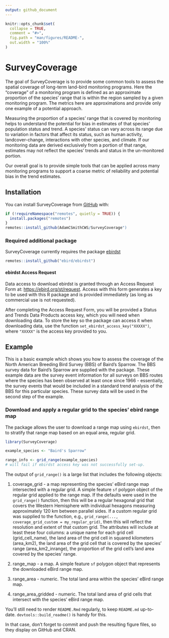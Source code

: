 ```yaml
---
output: github_document
---
```


<!-- README.md is generated from README.Rmd. Please edit that file -->

```r
knitr::opts_chunk$set(
  collapse = TRUE,
  comment = "#>",
  fig.path = "man/figures/README-",
  out.width = "100%"
)
```

# SurveyCoverage

<!-- badges: start -->

<!-- badges: end -->

The goal of SurveyCoverage is to provide some common tools to assess the spatial coverage of long-term land-bird monitoring programs. Here the "coverage" of a monitoring program is defined as an approximate proportion of the species' range that is within the region sampled by a given monitoring program. The metrics here are approximations and provide only one example of a potential approach.

Measuring the proportion of a species' range that is covered by monitoring helps to understand the potential for bias in estimates of that species' population status and trend. A species' status can vary across its range due to variation in factors that affect its status, such as human activity, landcover-change, interactions with other species, and climate. If our monitoring data are derived exclusively from a portion of that range, estimates may not reflect the species' trends and status in the un-monitored portion.

Our overall goal is to provide simple tools that can be applied across many monitoring programs to support a coarse metric of reliability and potential bias in the trend estimates.

## Installation

You can install SurveyCoverage from [GitHub](https://github.com/) with:

``` r
if (!requireNamespace("remotes", quietly = TRUE)) {
  install.packages("remotes")
}
remotes::install_github(AdamCSmithCWS/SurveyCoverage")
```

### Required additional package

SurveyCoverage currently requires the package [ebirdst](https://github.com/ebird/ebirdst)

``` r
remotes::install_github("ebird/ebirdst")
```

#### ebirdst Access Request

Data access to download ebirdst is granted through an Access Request Form at: <https://ebird.org/st/request>. Access with this form generates a key to be used with this R package and is provided immediately (as long as commercial use is not requested).

After completing the Access Request Form, you will be provided a Status and Trends Data Products access key, which you will need when downloading data. To store the key so the package can access it when downloading data, use the function `set_ebirdst_access_key("XXXXX")`, where `"XXXXX"` is the access key provided to you.

## Example

This is a basic example which shows you how to assess the coverage of the North American Breeding Bird Survey (BBS) of Baird's Sparrow. The BBS survey data for Baird's Sparrow are supplied with the package. These example data are the survey event information for all surveys on BBS routes where the species has been observed at least once since 1966 - essentially, the survey events that would be included in a standard trend analysis of the BBS for this particular species. These survey data will be used in the second step of the example.

### Download and apply a regular grid to the species' ebird range map

The package allows the user to download a range map using `ebirdst`, then to stratify that range map based on an equal area, regular grid.

```r
library(SurveyCoverage)

example_species <- "Baird's Sparrow"

range_info <- grid_range(example_species)
# will fail if ebirdst access key was not successfully set-up.

```

The output of `grid_range()` is a large list that includes the following objects:

1.  coverage_grid - a map representing the species' eBird range map intersected with a regular grid. A simple feature `sf` polygon object of the regular grid applied to the range map.  If the defaults were used in the `grid_range()` function, then this will be a regular hexagonal grid that covers the Western Hemisphere with individual hexagons measuring approximately 120 km between parallel sides. If a custom regular grid was supplied to the function, e.g., `grid_range(..., coverage_grid_custom = my_regular_grid)`, then this will reflect the resolution and extent of that custom grid. The attributes will include at least these four columns: a unique name for each grid cell (grid_cell_name), the land area of the grid cell in squared kilometers (area_km2), the land area of the grid cell that is covered by the species' range (area_km2_inrange), the proportion of the grid cell's land area covered by the species' range. 

2.  range_map - a map. A simple feature `sf` polygon object that represents the downloaded eBird range map. 

3.  range_area - numeric. The total land area within the species' eBird range map. 

4.  range_area_gridded - numeric. The total land area of grid cells that intersect with the species' eBird range map.



You'll still need to render `README.Rmd` regularly, to keep `README.md` up-to-date. `devtools::build_readme()` is handy for this.


In that case, don't forget to commit and push the resulting figure files, so they display on GitHub and CRAN.
